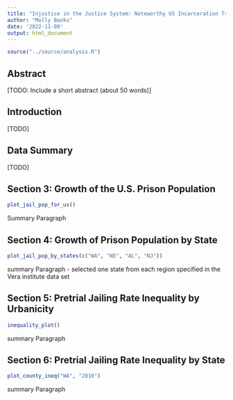 ```yaml
---
title: "Injustice in the Justice System: Noteworthy US Incarceration Trends 1970-2018"
author: "Molly Banks"
date: '2022-11-09'
output: html_document
---
```


```r
source("../source/analysis.R")
```

## Abstract 
[TODO: Include a short abstract (about 50 words)]


## Introduction 
[TODO]

## Data Summary 
[TODO]

## Section 3: Growth of the U.S. Prison Population

```r
plot_jail_pop_for_us()
```

Summary Paragraph 


## Section 4: Growth of Prison Population by State
```r
plot_jail_pop_by_states(c("WA", "NE", "AL", "NJ"))
```

summary Paragraph 
- selected one state from each region specified in the Vera institute data set

## Section 5: Pretrial Jailing Rate Inequality by Urbanicity
```r
inequality_plot()
```

summary Paragraph 

## Section 6: Pretrial Jailing Rate Inequality by State
```r
plot_county_ineq("WA", "2010")
```

summary Paragraph 


